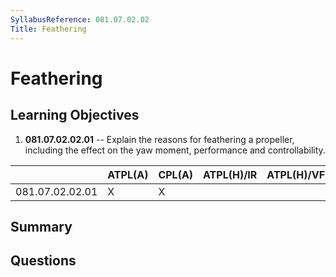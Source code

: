 ```yaml
---
SyllabusReference: 081.07.02.02
Title: Feathering
---
```


# Feathering

## Learning Objectives

1.  **081.07.02.02.01** -- Explain the reasons for feathering a propeller,
    including the effect on the yaw moment, performance and controllability.

|                 | ATPL(A) | CPL(A) | ATPL(H)/IR | ATPL(H)/VFR | CPL(H) | IR | CBIR(A) |
| --------------- | ------- | ------ | ---------- | ----------- | ------ | -- | ------- |
| 081.07.02.02.01 | X       | X      |            |             |        |    |         |

## Summary

## Questions
